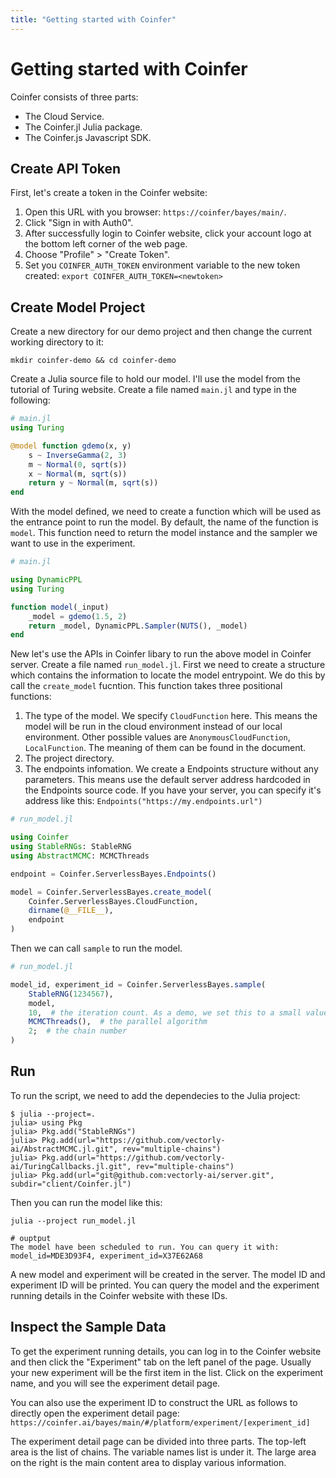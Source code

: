 ```yaml
---
title: "Getting started with Coinfer"
---
```


# Getting started with Coinfer

Coinfer consists of three parts:

- The Cloud Service.
- The Coinfer.jl Julia package.
- The Coinfer.js Javascript SDK.


## Create API Token

First, let's create a token in the Coinfer website:

1. Open this URL with you browser: `https://coinfer/bayes/main/`.
1. Click "Sign in with Auth0".
1. After successfully login to Coinfer website, click your account logo at the bottom left corner of the web page.
1. Choose "Profile" > "Create Token".
1. Set you `COINFER_AUTH_TOKEN` environment variable to the new token created: `export COINFER_AUTH_TOKEN=<newtoken>`

## Create Model Project

Create a new directory for our demo project and then change the current working directory to it:

```
mkdir coinfer-demo && cd coinfer-demo
```

Create a Julia source file to hold our model. I'll use the model from the tutorial of Turing website.
Create a file named `main.jl` and type in the following:

```julia
# main.jl
using Turing

@model function gdemo(x, y)
    s ~ InverseGamma(2, 3)
    m ~ Normal(0, sqrt(s))
    x ~ Normal(m, sqrt(s))
    return y ~ Normal(m, sqrt(s))
end
```

With the model defined, we need to create a function which will be used as the entrance point to run the model. By default, the name of the function is `model`. This function need to return the model instance and the sampler we want to use in the experiment.

```julia
# main.jl

using DynamicPPL
using Turing

function model(_input)
    _model = gdemo(1.5, 2)
    return _model, DynamicPPL.Sampler(NUTS(), _model)
end
```

New let's use the APIs in Coinfer libary to run the above model in Coinfer server.
Create a file named `run_model.jl`. First we need to create a structure which contains
the information to locate the model entrypoint. We do this by call the `create_model`
fucntion. This function takes three positional functions:

1. The type of the model. We specify `CloudFunction` here. This means the model will be run in the cloud environment instead of our local environment. Other possible values are `AnonymousCloudFunction`, `LocalFunction`. The meaning of them can be found in the document.
2. The project directory.
3. The endpoints infomation. We create a Endpoints structure without any parameters. This means use the default server address hardcoded in the Endpoints source code. If you have your server, you can specify it's address like this: `Endpoints("https://my.endpoints.url")`


```julia
# run_model.jl

using Coinfer
using StableRNGs: StableRNG
using AbstractMCMC: MCMCThreads

endpoint = Coinfer.ServerlessBayes.Endpoints()

model = Coinfer.ServerlessBayes.create_model(
    Coinfer.ServerlessBayes.CloudFunction,
    dirname(@__FILE__),
    endpoint
)
```

Then we can call `sample` to run the model.

```julia
# run_model.jl

model_id, experiment_id = Coinfer.ServerlessBayes.sample(
    StableRNG(1234567),
    model,
    10,  # the iteration count. As a demo, we set this to a small value
    MCMCThreads(),  # the parallel algorithm
    2;  # the chain number
)
```

## Run

To run the script, we need to add the dependecies to the Julia project:

```
$ julia --project=.
julia> using Pkg
julia> Pkg.add("StableRNGs")
julia> Pkg.add(url="https://github.com/vectorly-ai/AbstractMCMC.jl.git", rev="multiple-chains")
julia> Pkg.add(url="https://github.com/vectorly-ai/TuringCallbacks.jl.git", rev="multiple-chains")
julia> Pkg.add(url="git@github.com:vectorly-ai/server.git", subdir="client/Coinfer.jl")
```

Then you can run the model like this:

```
julia --project run_model.jl

# ouptput
The model have been scheduled to run. You can query it with:
model_id=MDE3D93F4, experiment_id=X37E62A68
```

A new model and experiment will be created in the server. The model ID and experiment ID will be printed.
You can query the model and the experiment running details in the Coinfer website with these IDs.

## Inspect the Sample Data

To get the experiment running details, you can log in to the Coinfer website and then click the "Experiment" tab on the left panel of the page. Usually your new experiment will be the first item in the list. Click on the experiment name, and you will see the experiment detail page.

You can also use the experiment ID to construct the URL as follows to directly open the experiment detail page: `https://coinfer.ai/bayes/main/#/platform/experiment/[experiment_id]`

The experiment detail page can be divided into three parts. The top-left area is the list of chains. The variable names list is under it. The large area on the right is the main content area to display various information.
